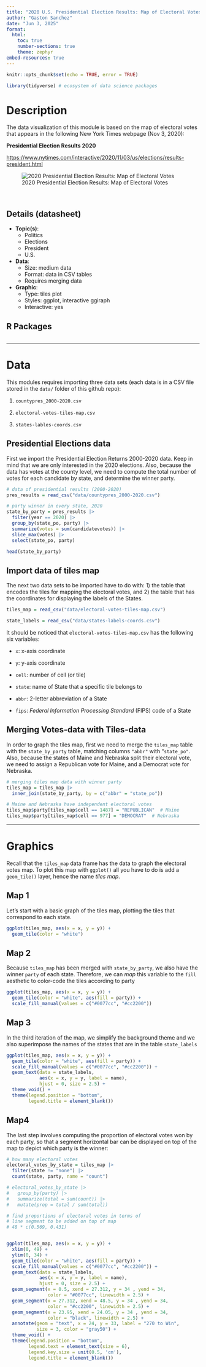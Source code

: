 ```yaml
---
title: "2020 U.S. Presidential Election Results: Map of Electoral Votes"
author: "Gaston Sanchez"
date: "Jun 3, 2025"
format: 
  html:
    toc: true
    number-sections: true
    theme: zephyr
embed-resources: true
---
```


```r
knitr::opts_chunk$set(echo = TRUE, error = TRUE)
```


```r
library(tidyverse) # ecosystem of data science packages
```


# Description

The data visualization of this module is based on the map of electoral votes 
that appears in the following New York Times webpage (Nov 3, 2020):

__Presidential Election Results 2020__

<https://www.nytimes.com/interactive/2020/11/03/us/elections/results-president.html>

![2020 Presidential Election Results: Map of Electoral Votes](source/map-electoral-votes-2020.png)


\

## Details (datasheet)

- __Topic(s)__: 
  + Politics 
  + Elections
  + President
  + U.S.
- __Data__:
  + Size: medium data
  + Format: data in CSV tables
  + Requires merging data
- __Graphic__:
  + Type: tiles plot
  + Styles: ggplot, interactive ggiraph 
  + Interactive: yes


## R Packages

```r
```


-----


# Data

This modules requires importing three data sets (each data is in a CSV file 
stored in the `data/` folder of this github repo):

1) `countypres_2000-2020.csv`

2) `electoral-votes-tiles-map.csv`

3) `states-lables-coords.csv`


## Presidential Elections data

First we import the Presidential Election Returns 2000-2020 data.
Keep in mind that we are only interested in the 2020 elections. Also, because
the data has votes at the county level, we need to compute the total number of
votes for each candidate by state, and determine the winner party.

```r
# data of presidential results (2000-2020)
pres_results = read_csv("data/countypres_2000-2020.csv")

# party winner in every state, 2020
state_by_party = pres_results |> 
  filter(year == 2020) |> 
  group_by(state_po, party) |>
  summarize(votes = sum(candidatevotes)) |> 
  slice_max(votes) |> 
  select(state_po, party)

head(state_by_party)
```


## Import data of tiles map

The next two data sets to be imported have to do with: 1) the table that encodes 
the tiles for mapping the electoral votes, and 2) the table that has the 
coordinates for displaying the labels of the States.

```r
tiles_map = read_csv("data/electoral-votes-tiles-map.csv")

state_labels = read_csv("data/states-labels-coords.csv")
```

It should be noticed that `electoral-votes-tiles-map.csv` has the following
six variables:

- `x`: x-axis coordinate

- `y`: y-axis coordinate

- `cell`: number of cell (or tile)

- `state`: name of State that a specific tile belongs to

- `abbr`: 2-letter abbreviation of a State

- `fips`: _Federal Information Processing Standard_ (FIPS) code of a State


## Merging Votes-data with Tiles-data

In order to graph the tiles map, first we need to merge the `tiles_map` table
with the `state_by_party` table, matching columns `"abbr"` with "`state_po"`.
Also, because the states of Maine and Nebraska split their electoral vote,
we need to assign a Republican vote for Maine, and a Democrat vote for 
Nebraska.

```r
# merging tiles map data with winner party
tiles_map = tiles_map |> 
  inner_join(state_by_party, by = c("abbr" = "state_po"))

# Maine and Nebraska have independent electoral votes
tiles_map$party[tiles_map$cell == 1487] = "REPUBLICAN"  # Maine
tiles_map$party[tiles_map$cell == 977] = "DEMOCRAT"  # Nebraska
```


-----


# Graphics

Recall that the `tiles_map` data frame has the data to graph the electoral 
votes map. To plot this map with `ggplot()` all you have to do is add a 
`geom_tile()` layer, hence the name _tiles map_.


## Map 1

Let's start with a basic graph of the tiles map, plotting the tiles that 
correspond to each state.

```r
ggplot(tiles_map, aes(x = x, y = y)) +
  geom_tile(color = "white")
```


## Map 2

Because `tiles_map` has been merged with `state_by_party`, we also have the
winner `party` of each state. Therefore, we can _map_ this variable to the
`fill` aesthetic to color-code the tiles according to party

```r
ggplot(tiles_map, aes(x = x, y = y)) +
  geom_tile(color = "white", aes(fill = party)) +
  scale_fill_manual(values = c("#0077cc", "#cc2200"))
```


## Map 3

In the third iteration of the map, we simplify the background theme and we 
also superimpose the names of the states that are in the table `state_labels`

```r
ggplot(tiles_map, aes(x = x, y = y)) +
  geom_tile(color = "white", aes(fill = party)) +
  scale_fill_manual(values = c("#0077cc", "#cc2200")) +
  geom_text(data = state_labels,
            aes(x = x, y = y, label = name),
            hjust = 0, size = 2.5) +
  theme_void() +
  theme(legend.position = "bottom",
        legend.title = element_blank())
```


## Map4 

The last step involves computing the proportion of electoral votes won by 
each party, so that a segment horizontal bar can be displayed on top of the
map to depict which party is the winner:

```r
# how many electoral votes
electoral_votes_by_state = tiles_map |> 
  filter(state != "none") |> 
  count(state, party, name = "count")

# electoral_votes_by_state |> 
#   group_by(party) |> 
#   summarize(total = sum(count)) |> 
#   mutate(prop = total / sum(total))

# find proportions of electoral votes in terms of
# line segment to be added on top of map
# 48 * c(0.569, 0.431)


ggplot(tiles_map, aes(x = x, y = y)) +
  xlim(0, 49) +
  ylim(0, 34) +
  geom_tile(color = "white", aes(fill = party)) +
  scale_fill_manual(values = c("#0077cc", "#cc2200")) +
  geom_text(data = state_labels,
            aes(x = x, y = y, label = name),
            hjust = 0, size = 2.5) +
  geom_segment(x = 0.5, xend = 27.312, y = 34 , yend = 34, 
               color = "#0077cc", linewidth = 2.5) +
  geom_segment(x = 27.312, xend = 48.5, y = 34 , yend = 34, 
               color = "#cc2200", linewidth = 2.5) +
  geom_segment(x = 23.95, xend = 24.05, y = 34 , yend = 34, 
               color = "black", linewidth = 2.5) +
  annotate(geom = "text", x = 24, y = 33, label = "270 to Win",
           size = 3, color = "gray50") +
  theme_void() + 
  theme(legend.position = "bottom",
        legend.text = element_text(size = 6),
        legend.key.size = unit(0.5, 'cm'),
        legend.title = element_blank())
```



